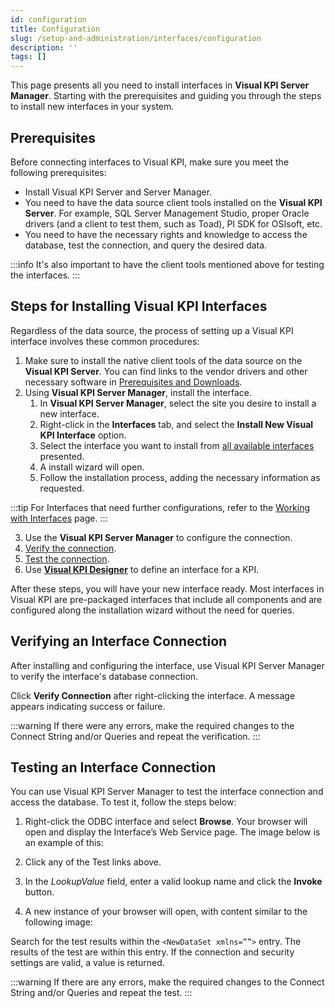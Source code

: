 ```yaml
---
id: configuration
title: Configuration
slug: /setup-and-administration/interfaces/configuration
description: ''
tags: []
---
```



This page presents all you need to install interfaces in **Visual KPI Server Manager**. Starting with the prerequisites and guiding you through the steps to install new interfaces in your system.

## Prerequisites

Before connecting interfaces to Visual KPI, make sure you meet the following prerequisites:

- Install Visual KPI Server and Server Manager.  
- You need to have the data source client tools installed on the **Visual KPI Server**. For example, SQL Server Management Studio, proper Oracle drivers (and a client to test them, such as Toad), PI SDK for OSIsoft, etc.  
- You need to have the necessary rights and knowledge to access the database, test the connection, and query the desired data.

:::info
It's also important to have the client tools mentioned above for testing the interfaces.
:::

## Steps for Installing Visual KPI Interfaces

Regardless of the data source, the process of setting up a Visual KPI interface involves these common procedures:

1. Make sure to install the native client tools of the data source on the **Visual KPI Server**. You can find links to the vendor drivers and other necessary software in [Prerequisites and Downloads](/docs/setup-and-administration/prerequisites-downloads).
2. Using **Visual KPI Server Manager**, install the interface.
    1. In **Visual KPI Server Manager**, select the site you desire to install a new interface.
    2. Right-click in the **Interfaces** tab, and select the **Install New Visual KPI Interface** option.
    3. Select the interface you want to install from [all available interfaces](#interfaces) presented.
    4. A install wizard will open.
    5. Follow the installation process, adding the necessary information as requested.

:::tip
For Interfaces that need further configurations, refer to the [Working with Interfaces](/docs/setup-and-administration/interfaces/odbc) page.
:::

3. Use the **Visual KPI Server Manager** to configure the connection.
4. [Verify the connection](#verifying-an-interface-connection).
5. [Test the connection](#testing-an-interface-connection).
6. Use **[Visual KPI Designer](/docs/visual-kpi-design/overview)** to define an interface for a KPI.

After these steps, you will have your new interface ready. Most interfaces in Visual KPI are pre-packaged interfaces that include all components and are configured along the installation wizard without the need for queries.

## Verifying an Interface Connection

After installing and configuring the interface, use Visual KPI Server Manager to verify the interface's database connection.

Click **Verify Connection** after right-clicking the interface. A message appears indicating success or failure.

:::warning
If there were any errors, make the required changes to the Connect String and/or Queries and repeat the verification.
:::

## Testing an Interface Connection

You can use Visual KPI Server Manager to test the interface connection and access the database. To test it, follow the steps below:

1. Right-click the ODBC interface and select **Browse**. Your browser will open and display the Interface’s Web Service page. The image below is an example of this:

<StylizedImage
  imgURL="img/setup-adm/interfaces/test/test-1.png"
  alt=""
  wSize="80%"
/>

2. Click any of the Test links above.

3. In the _LookupValue_ field, enter a valid lookup name and click the **Invoke** button. 

<StylizedImage
  imgURL="img/setup-adm/interfaces/test/test-2.png"
  alt=""
  wSize="80%"
/>

4. A new instance of your browser will open, with content similar to the following image:

<StylizedImage
  imgURL="img/setup-adm/interfaces/test/test-3.png"
  alt=""
  wSize="80%"
/>

Search for the test results within the `<NewDataSet xmlns=””>` entry. The results of the test are within this entry. If the connection and security settings are valid, a value is returned. 

:::warning
If there are any errors, make the required changes to the Connect String and/or Queries and repeat the test.
:::
